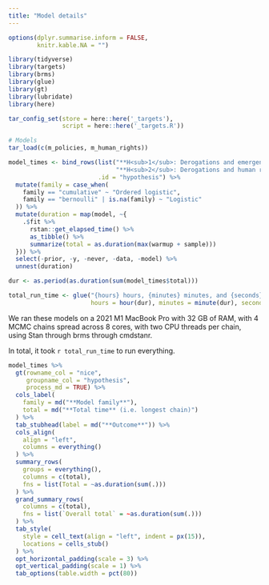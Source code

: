 ```yaml
---
title: "Model details"
---
```


```r
options(dplyr.summarise.inform = FALSE,
        knitr.kable.NA = "")
```

```r
library(tidyverse)
library(targets)
library(brms)
library(glue)
library(gt)
library(lubridate)
library(here)

tar_config_set(store = here::here('_targets'),
               script = here::here('_targets.R'))

# Models
tar_load(c(m_policies, m_human_rights))
```

```r
model_times <- bind_rows(list("**H<sub>1</sub>: Derogations and emergency policies**" = m_policies, 
                              "**H<sub>2</sub>: Derogations and human rights**" = m_human_rights), 
                         .id = "hypothesis") %>%  
  mutate(family = case_when(
    family == "cumulative" ~ "Ordered logistic",
    family == "bernoulli" | is.na(family) ~ "Logistic"
  )) %>% 
  mutate(duration = map(model, ~{
    .$fit %>% 
      rstan::get_elapsed_time() %>% 
      as_tibble() %>% 
      summarize(total = as.duration(max(warmup + sample)))
  })) %>% 
  select(-prior, -y, -never, -data, -model) %>% 
  unnest(duration)

dur <- as.period(as.duration(sum(model_times$total)))

total_run_time <- glue("{hours} hours, {minutes} minutes, and {seconds} seconds",
                       hours = hour(dur), minutes = minute(dur), seconds = round(second(dur), 0))
```


We ran these models on a 2021 M1 MacBook Pro with 32 GB of RAM, with 4 MCMC chains spread across 8 cores, with two CPU threads per chain, using Stan through brms through cmdstanr. 

In total, it took `r total_run_time` to run everything.

```r
model_times %>% 
  gt(rowname_col = "nice",
     groupname_col = "hypothesis",
     process_md = TRUE) %>% 
  cols_label(
    family = md("**Model family**"),
    total = md("**Total time** (i.e. longest chain)")
  ) %>% 
  tab_stubhead(label = md("**Outcome**")) %>% 
  cols_align(
    align = "left",
    columns = everything()
  ) %>%
  summary_rows(
    groups = everything(), 
    columns = c(total),
    fns = list(Total = ~as.duration(sum(.)))
  ) %>% 
  grand_summary_rows(
    columns = c(total),
    fns = list(`Overall total` = ~as.duration(sum(.)))
  ) %>% 
  tab_style(
    style = cell_text(align = "left", indent = px(15)),
    locations = cells_stub()
  ) %>% 
  opt_horizontal_padding(scale = 3) %>% 
  opt_vertical_padding(scale = 1) %>% 
  tab_options(table.width = pct(80))
```

